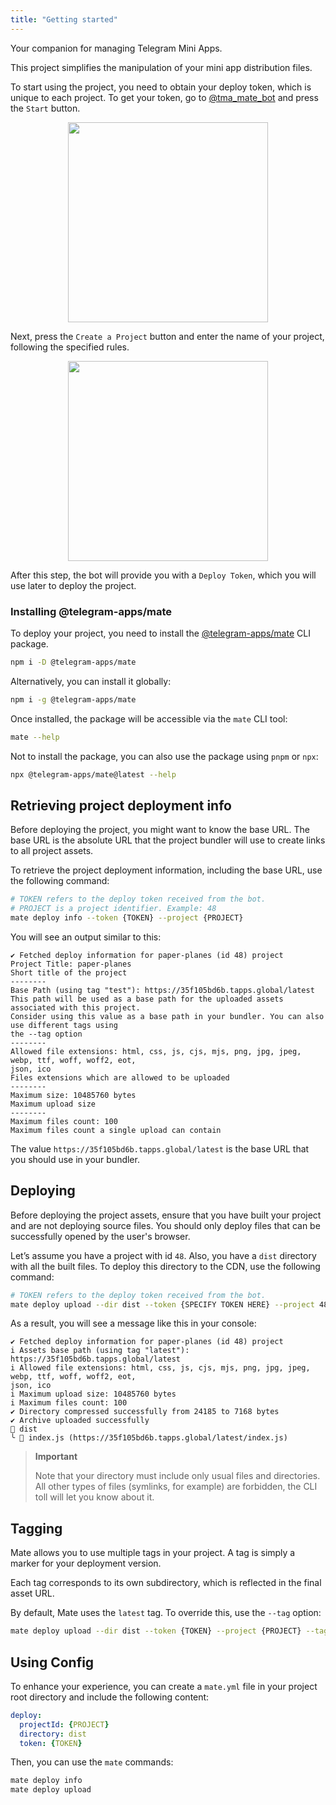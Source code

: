 ```yaml
---
title: "Getting started"
---
```


Your companion for managing Telegram Mini Apps.

This project simplifies the manipulation of your mini app distribution files.

To start using the project, you need to obtain your deploy token, which is unique to each project.
To get your token, go to [@tma_mate_bot](https://t.me/tma_mate_bot) and press the `Start` button.

<p align="center">
  <img src="/resources/images/tma-mate/start.png" width="320"/>
</p>

Next, press the `Create a Project` button and enter the name of your project, following the
specified rules.

<p align="center">
  <img src="/resources/images/tma-mate/create.png" width="320"/>
</p>

After this step, the bot will provide you with a `Deploy Token`, which you will use later to deploy
the project.

### Installing @telegram-apps/mate

To deploy your project, you need to install
the [@telegram-apps/mate](https://www.npmjs.com/package/@telegram-apps/mate) CLI package.

```sh icon="npm"
npm i -D @telegram-apps/mate
```

Alternatively, you can install it globally:

```sh icon="npm"
npm i -g @telegram-apps/mate
```

Once installed, the package will be accessible via the `mate` CLI tool:

```sh
mate --help
```

Not to install the package, you can also use the package using `pnpm` or `npx`:

```sh icon="npm"
npx @telegram-apps/mate@latest --help
```

## Retrieving project deployment info

Before deploying the project, you might want to know the base URL. The base URL is the absolute URL
that the project bundler will use to create links to all project assets.

To retrieve the project deployment information, including the base URL, use the following command:

```bash
# TOKEN refers to the deploy token received from the bot.
# PROJECT is a project identifier. Example: 48
mate deploy info --token {TOKEN} --project {PROJECT}
```

You will see an output similar to this:

```
✔ Fetched deploy information for paper-planes (id 48) project
Project Title: paper-planes
Short title of the project
--------
Base Path (using tag "test"): https://35f105bd6b.tapps.global/latest
This path will be used as a base path for the uploaded assets associated with this project.
Consider using this value as a base path in your bundler. You can also use different tags using
the --tag option
--------
Allowed file extensions: html, css, js, cjs, mjs, png, jpg, jpeg, webp, ttf, woff, woff2, eot,
json, ico
Files extensions which are allowed to be uploaded
--------
Maximum size: 10485760 bytes
Maximum upload size
--------
Maximum files count: 100
Maximum files count a single upload can contain
```

The value `https://35f105bd6b.tapps.global/latest` is the base URL that you should
use in your bundler.

## Deploying

Before deploying the project assets, ensure that you have built your project and are not deploying
source files. You should only deploy files that can be successfully opened by the user's browser.

Let’s assume you have a project with id `48`. Also, you have a `dist` directory with all
the built files. To deploy this directory to the CDN, use the following command:

```bash
# TOKEN refers to the deploy token received from the bot.
mate deploy upload --dir dist --token {SPECIFY TOKEN HERE} --project 48
```

As a result, you will see a message like this in your console:

```
✔ Fetched deploy information for paper-planes (id 48) project
i Assets base path (using tag "latest"): https://35f105bd6b.tapps.global/latest
i Allowed file extensions: html, css, js, cjs, mjs, png, jpg, jpeg, webp, ttf, woff, woff2, eot,
json, ico
i Maximum upload size: 10485760 bytes
i Maximum files count: 100
✔ Directory compressed successfully from 24185 to 7168 bytes
✔ Archive uploaded successfully
📁 dist
╰ 📄 index.js (https://35f105bd6b.tapps.global/latest/index.js)
```

> **Important**
>
> Note that your directory must include only usual files and directories.
> All other types of files (symlinks, for example) are forbidden, the CLI toll will let you know
> about it.

## Tagging

Mate allows you to use multiple tags in your project. A tag is simply a marker for your deployment
version.

Each tag corresponds to its own subdirectory, which is reflected in the final asset URL.

By default, Mate uses the `latest` tag. To override this, use the `--tag` option:

```bash
mate deploy upload --dir dist --token {TOKEN} --project {PROJECT} --tag test
```

## Using Config

To enhance your experience, you can create a `mate.yml` file in your project root directory and
include the following content:

```yml
deploy:
  projectId: {PROJECT}
  directory: dist
  token: {TOKEN}
```

Then, you can use the `mate` commands:

```bash
mate deploy info
mate deploy upload
```
